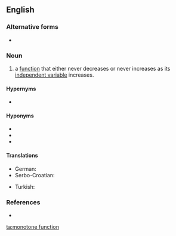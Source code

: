 ==English==

===Alternative forms===
* {{l|en|monotonic function}}

===Noun===
{{en-noun}}

# {{lb|en|mathematics}}a [[function]] that either never decreases or never increases as its [[independent variable]] increases.

====Hypernyms====
* {{l|en|function}}

====Hyponyms====
* {{l|en|monotone nondecreasing function}}
* {{l|en|monotone nonincreasing function}}
* {{l|en|monotonic increasing function}}

====Translations====
{{trans-top|function that never decreases}}
* German: {{t|de|monoton fallende Funktion|f}}
* Serbo-Croatian: {{t|sh|monotona funkcija|f}}
{{trans-mid}}
* Turkish: {{t|tr|monoton azalan fonksiyon}}
{{trans-bottom}}

===References===
* {{pedia}}

[[ta:monotone function]]